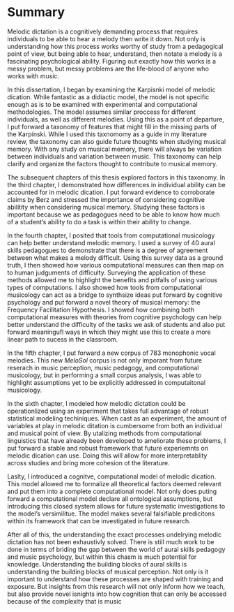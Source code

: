 # Summary

Melodic dictation is a cognitively demanding process that requires individuals to be able to hear a melody then write it down.
Not only is understanding how this process works worthy of study from a pedagogical point of view, but being able to hear, understand, then notate a melody is a fascinating psychological ability.
Figuring out exactly how this works is a messy problem, but messy problems are the life-blood of anyone who works with music.

In this dissertation, I began by examining the Karpisnki model of melodic dication.
While fantastic as a didiactic model, the model is not specific enough as is to be examined with experimental and computational methodologies.
The model assumes similar proccess for different individuals, as well as different melodies.
Using this as a point of departure, I put forward a taxonomy of features that might fill in the missing parts of the Karpinski.
While I used this taxnomomy as a guide in my literature review, the taxonomy can also guide future thoughts when studying musical memory.
With any study on musical memory, there will always be variation between individuals and variation between music.
This taxonomy can help clarify and organize the factors thought to contribute to musical memory. 

The subsequent chapters of this thesis explored factors in this taxonomy.
In the third chapter, I demonstrated how differences in individual ability can be accounted for in melodic dication.
I put forward evidence to corroborate claims by Berz and stressed the importance of considering cognitive abilitity when considering musical memory.
Studying these factors is important because we as pedagogues need to be able to know how much of a student's ability to do a task is within their ability to change.

In the fourth chapter, I posited that tools from computational musicology can help better understand melodic memory.
I used a survey of 40 aural skills pedagogues to demonstrate that there is a degree of agreement between what makes a melody difficult.
Using this survey data as a ground truth, I then showed how various computational measures can then map on to human judguments of difficulty.
Surveying the application of these methods allowed me to highlight the benefits and pitfalls of using various types of computations.
I also showed how tools from computational musicology can act as a bridge to synthsize ideas put forward by cognitive psychology and put forward a novel theory of musical memory: the Frequency Facilitation Hypothesis. 
I showed how combining both computational measures with theories from cognitive psychology can help better understand the difficulty of the tasks we ask of students and also put forward meaningufl ways in which they might use this to create a more linear path to sucess in the classroom.

In the fifth chapter, I put forward a new corpus of 783 monophonic vocal melodies.
This new _MeloSol_ corpus is not only imporant from future reserach in music perception, music pedagogy, and computational musicology, but in performing a small corpus analysis, I was able to highlight assumptions yet to be explicitly addressed in computaitonal musicology. 

In the sixth chapter, I modeled how melodic dictation could be operationlized using an experiment that takes full advantage of robust statistical modeling techiniques.
When cast as an experiment, the amount of variables at play in melodic ditation is cumbersome from both an individual and musical point of view.
By utalizing methods from computational linguistics that have already been developed to ameliorate these problems, I put forward a stable and robust framework that future experiemnts on melodic dication can use.
Doing this will allow for more interpretablity across studies and bring more cohesion ot the literature.

Laslty, I introduced a cognitve, computational model of melodic dication.
This model allowed me to formalize all theoretical factors deemed relevant and put them into a complete computational model.
Not only does puting forward a computational model declare all ontological assumptions, but introducing this closed system allows for future systematic investigations to the model's versimilitue.
The model makes several falsifiable predicitons within its framework that can be investigated in future research.

After all of this, the understanding the exact processes undelrying melodic dictation has not been exhaustivly solved.
There is still much work to be done in terms of briding the gap between the world of aural skills pedagogy and music psychology, but within this chasm is much potential for knowledge.
Understanding the building blocks of aural skills is understanding the building blocks of musical perception. 
Not only is it important to understand how these processes are shaped with training and exposure.
But insights from this research will not only inform how we teach, but also provide novel isnights into how cognition that can only be accessed because of the complexity that is music
